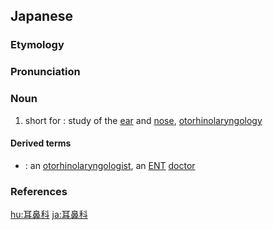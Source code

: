 ==Japanese==
{{ja-kanjitab|じ|び|か|yomi=on}}

===Etymology===
{{rfe|lang=ja}}

===Pronunciation===
{{ja-pron|yomi=on|じびか|acc=0|acc_ref=DJR}}

===Noun===
{{ja-noun|じびか|hhira=じびくわ}}

# {{lb|ja|sort=じびか|medicine}} short for {{ja-r|耳鼻咽喉科学|じび.いんこうかがく}}: study of the [[ear]] and [[nose]], [[otorhinolaryngology]]

====Derived terms====
* {{ja-r|耳鼻科医|じびかい}}: an [[otorhinolaryngologist]], an [[ENT]] [[doctor]]

===References===
<references/>

[[hu:耳鼻科]]
[[ja:耳鼻科]]